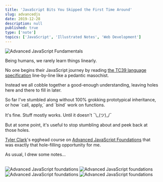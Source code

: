 ```yaml
---
title: 'JavaScript Bits You Skipped the First Time Around'
slug: advancedjs
date: 2019-12-28
description: null
published: true
type: ['note']
topics: ['JavaScript', 'Illustrated Notes', 'Web Development']
---
```



<Image src="https://res.cloudinary.com/dg3gyk0gu/image/upload/c_scale,w_700/v1580828081/maggieappleton.com/egghead-course-notes/advancedjs-notes/AdvancedJS_1_2x.png" alt="Advanced JavaScript Fundamentals" />

<p>Being humans, we rarely learn things linearly.</p>

<p>No one begins their JavaScript journey by reading <a href="https://www.ecma-international.org/ecma-262/5.1/">the TC39 language specification</a> line-by-line like a pedantic masochist.</p>

Instead we all cobble together a good-enough understanding, leaving holes here and there to fill in later.

<p>So far I've stumbled along without 100% grokking prototypical inheritance, or how `call, apply,` and `bind` work on functions.  </p>

<p>It's fine. Stuff mostly works. Until it doesn't   ¯\_(ツ)_/¯</p>

But at some point, it's useful to stop stumbling about and  peek back at those holes.

<a noStyle noTip href="https://egghead.io/courses/advanced-javascript-foundations"><ImageFrame width="90%" alt="Course illustration of a building with a bright yellow foundation floor for advanced javascript foundations" src="https://og-image-egghead-course.now.sh/advanced-javascript-foundations" /></a>

<p><a href="https://twitter.com/iamtylerwclark">Tyler Clark</a>'s egghead course on <a href="https://egghead.io/courses/advanced-javascript-foundations">Advanced JavaScript Foundations</a> that was exactly that hole-filling opportunity for me.</p>

<p>As usual, I drew some notes...</p>

<br/>

<Image src="https://res.cloudinary.com/dg3gyk0gu/image/upload/v1580828081/maggieappleton.com/egghead-course-notes/advancedjs-notes/AdvancedJS_2_2x.png" alt="Advanced JavaScript foundations" />

<Image src="https://res.cloudinary.com/dg3gyk0gu/image/upload/v1580828082/maggieappleton.com/egghead-course-notes/advancedjs-notes/AdvancedJS_3_2x.png" alt="Advanced JavaScript foundations" />

<Image src="https://res.cloudinary.com/dg3gyk0gu/image/upload/v1580828081/maggieappleton.com/egghead-course-notes/advancedjs-notes/AdvancedJS_4_2x.png" alt="Advanced JavaScript foundations" />

<Image src="https://res.cloudinary.com/dg3gyk0gu/image/upload/v1580828081/maggieappleton.com/egghead-course-notes/advancedjs-notes/AdvancedJS_5.png" alt="Advanced JavaScript foundations" />
